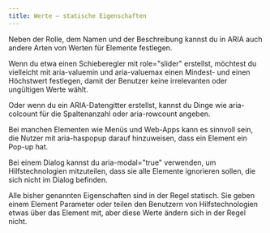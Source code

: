 ```yaml
---
title: Werte – statische Eigenschaften
---
```


Neben der Rolle, dem Namen und der Beschreibung kannst du in ARIA auch andere Arten von Werten für Elemente festlegen.

Wenn du etwa einen Schieberegler mit role="slider" erstellst, möchtest du vielleicht mit aria-valuemin und aria-valuemax
einen Mindest- und einen Höchstwert festlegen, damit der Benutzer keine irrelevanten oder ungültigen Werte wählt.

Oder wenn du ein ARIA-Datengitter erstellst, kannst du Dinge wie aria-colcount für die Spaltenanzahl oder aria-rowcount angeben.

Bei manchen Elementen wie Menüs und Web-Apps kann es sinnvoll sein, die Nutzer mit aria-haspopup darauf hinzuweisen, dass
ein Element ein Pop-up hat.

Bei einem Dialog kannst du aria-modal="true" verwenden, um Hilfstechnologien mitzuteilen, dass sie alle Elemente ignorieren
sollen, die sich nicht im Dialog befinden.

Alle bisher genannten Eigenschaften sind in der Regel statisch. Sie geben einem Element Parameter oder teilen den Benutzern
von Hilfstechnologien etwas über das Element mit, aber diese Werte ändern sich in der Regel nicht.
